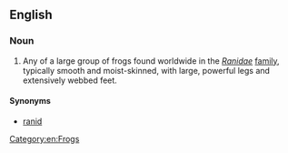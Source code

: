==English==
{{wikipedia}}

===Noun===
{{en-noun}}

# Any of a large group of frogs found worldwide in the ''[[Ranidae]]'' [[family]], typically smooth and moist-skinned, with large, powerful legs and extensively webbed feet.

====Synonyms====
* [[ranid]]

[[Category:en:Frogs]]